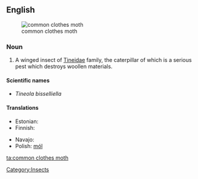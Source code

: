 ==English==
{{wikipedia|Common_Clothes_Moth}}
[[File:Tineola bisselliella.JPG|thumb|common clothes moth]]

===Noun===
{{en-noun|sg=[[common]] [[clothes]] [[moth]]}}
#  A winged insect of [[Tineidae]] family, the caterpillar of which is a serious pest which destroys woollen materials. 

====Scientific names====
*''Tineola bisselliella''

====Translations====
{{trans-top|type of moth}}
* Estonian: {{t-|et|riidekoi}}
* Finnish: {{t+|fi|vaatekoi}}
{{trans-mid}}
* Navajo: {{tø|nv|chʼosh ałchozhii}}
* Polish: [[mól]] {{m}}
{{trans-bottom}}

[[Category:Insects]]

[[ta:common clothes moth]]